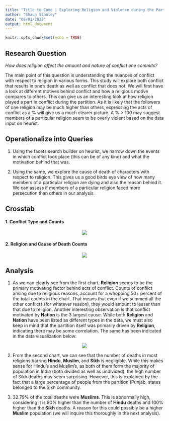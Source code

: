 ```yaml
---
title: "Title to Come | Exploring Religion and Violence during the Partition."
author: "Shaun Stanley"
date: "08/01/2022"
output: html_document
---
```


```r
knitr::opts_chunk$set(echo = TRUE)
```

## Research Question

*How does religion affect the amount and nature of conflict one commits?*

The main point of this question is understanding the nuances of conflict with respect to religion in various forms. This study will explore both conflict that results in one’s death as well as conflict that does not. We will first have a look at different motives behind conflict and how a religious motive compares to others. This can give us an interesting look at how religion played a part in conflict during the partition. As it is likely that the followers of one religion may be much higher than others, expressing the acts of conflict as a % will give us a much clearer picture. A % > 100 may suggest members of a particular religion seem to be overly violent based on the data input on heurist.

## Operationalize into Queries

1. Using the facets search builder on heurist, we narrow down the events in which conflict took place (this can be of any kind) and what the motivation behind that was.

2. Using the same, we explore the cause of death of characters with respect to religion. This gives us a good birds eye view of how many members of a particular religion are dying and also the reason behind it. We can assess if members of a particular religion faced more persecution than others in our analysis.

## Crosstab

#### 1. Conflict Type and Counts

<center>
![](chart_01.png)
</center>
#### 2. Religion and Cause of Death Counts

<center>

![](chart_02.png)

</center>

## Analysis

1. As we can clearly see from the first chart, **Religion** seems to be the primary motivating factor behind acts of conflict. Counts of conflict arising due to religious reasons, account for a whopping 50+ percent of the total counts in the chart. That means that even if we summed all the other conflicts (for whatever reason), they would amount to lesser than that due to religion. Another interesting observation is that conflict motivated by **Nation** is the 3 largest cause. While both **Religion** and **Nation** have been listed as different types in the data, we must also keep in mind that the partition itself was primarily driven by **Religion**, indicating there may be some correlation. The same has been indicated in the data visualization below:

<center>

![](analysis_01_01.png)

</center>

2. From the second chart, we can see that the number of deaths in most religions barring **Hindu**, **Muslim**, and **Sikh** is negligible. While this makes sense for Hindu's and Muslim's, as both of them form the majority of population in India (both divided as well as undivided), the high number of Sikh deaths may seem surprising. However, this is explained by the fact that a large percentage of people from the partition (Punjab, states belonged to the Sikh community.

3. 32.79% of the total deaths were **Muslims**. This is abnormally high, considering it is 80% higher than the number of **Hindu** deaths and 100% higher than the **Sikh** deaths. A reason for this could possibly be a higher **Muslim** population (we will inquire this thoroughly in the next analysis). 
